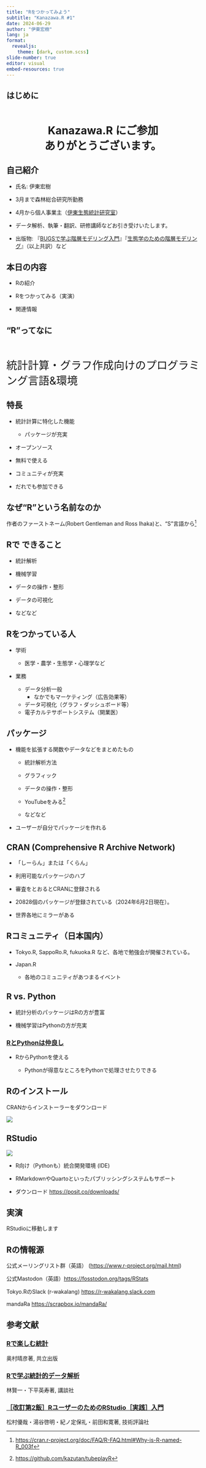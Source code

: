 ```yaml
---
title: "Rをつかってみよう"
subtitle: "Kanazawa.R #1"
date: 2024-06-29
author: "伊東宏樹"
lang: ja
format:
  revealjs:
    theme: [dark, custom.scss]
slide-number: true
editor: visual
embed-resources: true
---
```


## はじめに

::: {style="margin-top: 2em; text-align: center; font-size: 200%; font-weight: bold;"}
Kanazawa.R にご参加<br /> ありがとうございます。
:::

## 自己紹介

-   氏名: 伊東宏樹

-   3月まで森林総合研究所勤務

-   4月から個人事業主（[伊東生態統計研究室](https://ito4303.sakura.ne.jp/)）

-   データ解析、執筆・翻訳、研修講師などお引き受けいたします。

-   出版物: 『[BUGSで学ぶ階層モデリング入門](https://www.kyoritsu-pub.co.jp/book/b10003729.html)』『[生態学のための階層モデリング](https://www.kyoritsu-pub.co.jp/book/b10003301.html)』（以上共訳）など

## 本日の内容

-   Rの紹介

-   Rをつかってみる（実演）

-   関連情報

## “R”ってなに

::: {style="margin-top: 2em; font-size: 200%;"}
統計計算・グラフ作成向けのプログラミング言語&環境
:::

## 特長

-   統計計算に特化した機能

    -   パッケージが充実

-   オープンソース

-   無料で使える

-   コミュニティが充実

-   だれでも参加できる

## なぜ“R”という名前なのか

作者のファーストネーム(Robert Gentleman and Ross Ihaka)と、“S”言語から[^1]

[^1]: <https://cran.r-project.org/doc/FAQ/R-FAQ.html#Why-is-R-named-R_003f>

## Rで できること

-   統計解析

-   機械学習

-   データの操作・整形

-   データの可視化

-   などなど

## Rをつかっている人

-   学術

    -   医学・農学・生態学・心理学など

-   業務

    -   データ分析一般
        -   なかでもマーケティング（広告効果等）
    -   データ可視化（グラフ・ダッシュボード等）
    -   電子カルテサポートシステム（開業医）

## パッケージ

-   機能を拡張する関数やデータなどをまとめたもの

    -   統計解析方法

    -   グラフィック

    -   データの操作・整形

    -   YouTubeをみる[^2]

    -   などなど

-   ユーザーが自分でパッケージを作れる

[^2]: <https://github.com/kazutan/tubeplayR>

## CRAN (Comprehensive R Archive Network)

-   「しーらん」または「くらん」

-   利用可能なパッケージのハブ

-   審査をとおるとCRANに登録される

-   20828個のパッケージが登録されている（2024年6月2日現在）。

-   世界各地にミラーがある

## Rコミュニティ（日本国内）

-   Tokyo.R, SappoRo.R, fukuoka.R など、各地で勉強会が開催されている。

-   Japan.R

    -   各地のコミュニティがあつまるイベント

## R vs. Python

-   統計分析のパッケージはRの方が豊富

-   機械学習はPythonの方が充実

### [RとPythonは仲良し](https://github.com/izunyan/practice-py-r/blob/main/pdf/tokyor100_20220723_yawarakakujira_公開版.pdf)

-   RからPythonを使える

    -   Pythonが得意なところをPythonで処理させたりできる

## Rのインストール

CRANからインストーラーをダウンロード

![](images/download_and_install.png)

## RStudio

![](images/RStudio.png)

-   R向け（Pythonも）統合開発環境 (IDE)

-   RMarkdownやQuartoといったパブリッシングシステムもサポート

-   ダウンロード <https://posit.co/downloads/>

## 実演

RStudioに移動します

## Rの情報源

公式メーリングリスト群（英語） (<https://www.r-project.org/mail.html>)

公式Mastodon（英語）<https://fosstodon.org/tags/RStats>

Tokyo.RのSlack (r-wakalang) <https://r-wakalang.slack.com>

mandaRa <https://scrapbox.io/mandaRa/>

## 参考文献

### [Rで楽しむ統計](https://www.kyoritsu-pub.co.jp/book/b10003780.html)

奥村晴彦著, 共立出版

### [Rで学ぶ統計的データ解析](https://www.kspub.co.jp/book/detail/5186190.html)

林賢一・下平英寿著, 講談社

### [［改訂第2飯］RユーザーのためのRStudio［実践］入門](https://gihyo.jp/book/2021/978-4-297-12170-9)

松村優哉・湯谷啓明・紀ノ定保礼・前田和寛著, 技術評論社
